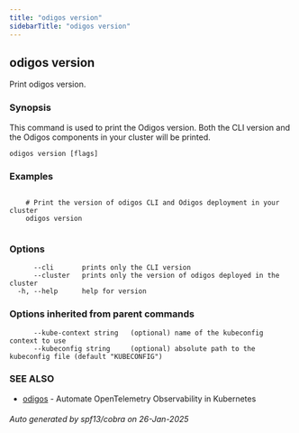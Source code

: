 ```yaml
---
title: "odigos version"
sidebarTitle: "odigos version"
---
```

## odigos version

Print odigos version.

### Synopsis

This command is used to print the Odigos version.
Both the CLI version and the Odigos components in your cluster will be printed.

```
odigos version [flags]
```

### Examples

```

	# Print the version of odigos CLI and Odigos deployment in your cluster
    odigos version
	
```

### Options

```
      --cli       prints only the CLI version
      --cluster   prints only the version of odigos deployed in the cluster
  -h, --help      help for version
```

### Options inherited from parent commands

```
      --kube-context string   (optional) name of the kubeconfig context to use
      --kubeconfig string     (optional) absolute path to the kubeconfig file (default "KUBECONFIG")
```

### SEE ALSO

* [odigos](/cli/odigos)	 - Automate OpenTelemetry Observability in Kubernetes

###### Auto generated by spf13/cobra on 26-Jan-2025
